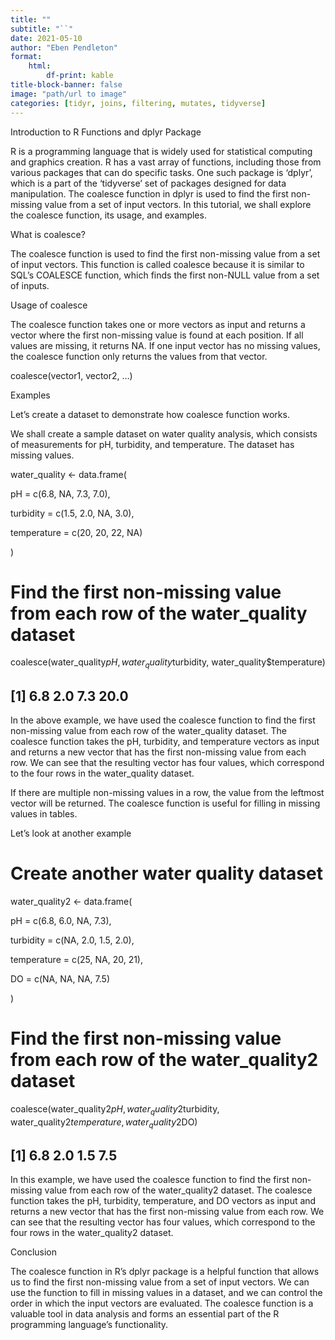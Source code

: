 ---
title: ""
subtitle: "``"
date: 2021-05-10
author: "Eben Pendleton"
format:
    html:
        df-print: kable
title-block-banner: false
image: "path/url to image"
categories: [tidyr, joins, filtering, mutates, tidyverse]
---

Introduction to R Functions and dplyr Package 

R is a programming language that is widely used for statistical computing and graphics creation. R has a vast array of functions, including those from various packages that can do specific tasks. One such package is 'dplyr', which is a part of the 'tidyverse' set of packages designed for data manipulation. The coalesce function in dplyr is used to find the first non-missing value from a set of input vectors. In this tutorial, we shall explore the coalesce function, its usage, and examples.

What is coalesce? 

The coalesce function is used to find the first non-missing value from a set of input vectors. This function is called coalesce because it is similar to SQL's COALESCE function, which finds the first non-NULL value from a set of inputs.

Usage of coalesce

The coalesce function takes one or more vectors as input and returns a vector where the first non-missing value is found at each position. If all values are missing, it returns NA. If one input vector has no missing values, the coalesce function only returns the values from that vector.

coalesce(vector1, vector2, ...)

Examples

Let's create a dataset to demonstrate how coalesce function works. 

We shall create a sample dataset on water quality analysis, which consists of measurements for pH, turbidity, and temperature. The dataset has missing values.

water_quality <- data.frame(
  pH = c(6.8, NA, 7.3, 7.0),
  turbidity = c(1.5, 2.0, NA, 3.0),
  temperature = c(20, 20, 22, NA)
)

# Find the first non-missing value from each row of the water_quality dataset
coalesce(water_quality$pH, water_quality$turbidity, water_quality$temperature)

## [1]  6.8  2.0  7.3 20.0

In the above example, we have used the coalesce function to find the first non-missing value from each row of the water_quality dataset. The coalesce function takes the pH, turbidity, and temperature vectors as input and returns a new vector that has the first non-missing value from each row. We can see that the resulting vector has four values, which correspond to the four rows in the water_quality dataset. 

If there are multiple non-missing values in a row, the value from the leftmost vector will be returned. The coalesce function is useful for filling in missing values in tables. 

Let's look at another example 

# Create another water quality dataset 
water_quality2 <- data.frame(
  pH = c(6.8, 6.0, NA, 7.3),
  turbidity = c(NA, 2.0, 1.5, 2.0),
  temperature = c(25, NA, 20, 21),
  DO = c(NA, NA, NA, 7.5)
)

# Find the first non-missing value from each row of the water_quality2 dataset
coalesce(water_quality2$pH, water_quality2$turbidity, water_quality2$temperature, water_quality2$DO)

## [1]  6.8  2.0  1.5  7.5

In this example, we have used the coalesce function to find the first non-missing value from each row of the water_quality2 dataset. The coalesce function takes the pH, turbidity, temperature, and DO vectors as input and returns a new vector that has the first non-missing value from each row. We can see that the resulting vector has four values, which correspond to the four rows in the water_quality2 dataset.

Conclusion

The coalesce function in R's dplyr package is a helpful function that allows us to find the first non-missing value from a set of input vectors. We can use the function to fill in missing values in a dataset, and we can control the order in which the input vectors are evaluated. The coalesce function is a valuable tool in data analysis and forms an essential part of the R programming language's functionality.